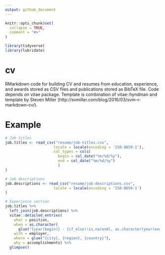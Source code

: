 ```yaml
---
output: github_document
---
```


<!-- README.md is generated from README.Rmd. Please edit that file -->

```r
knitr::opts_chunk$set(
  collapse = TRUE,
  comment = "#>"
)

library(tidyverse)
library(lubridate)
```
# cv

RMarkdown code for building CV and resumes from education, experience, and
awards stored as CSV files and publications stored as BibTeX file. Code depends
on vitae package. Template is combination of vitae::hyndman and
template by Steven Miller (http://svmiller.com/blog/2016/03/svm-r-markdown-cv/).

# Example
```r
# Job titles
job.titles <- read_csv("resume/job-titles.csv",
                      locale = locale(encoding = 'ISO-8859-1'),
                      col_types = cols(
                        begin = col_date("%m/%d/%y"),
                        end = col_date("%m/%d/%y")
                        )
)

# Job descriptions
job.descriptions <- read_csv("resume/job-descriptions.csv",
                      locale = locale(encoding = 'ISO-8859-1')
)

# Experience section
job.titles %>% 
  left_join(job.descriptions) %>% 
  vitae::detailed_entries(
    what = position,
    when = as.character(
      glue("{year(begin)} - {if_else(!is.na(end), as.character(year(end)), 'present')}")),
    with = employer,
    where = glue("{city}, {region}, {country}"),
    why = accomplishments) %>% 
  glimpse()
```

